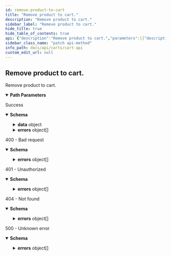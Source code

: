 ```yaml
---
id: remove-product-to-cart
title: "Remove product to cart."
description: "Remove product to cart."
sidebar_label: "Remove product to cart."
hide_title: true
hide_table_of_contents: true
api: {"description":"Remove product to cart.","parameters":[{"description":"Cart ID","example":"9597879817","in":"path","name":"id","required":true,"schema":{"type":"string"}}],"requestBody":{"$ref":"#/components/requestBodies/8ebq75ym3input"},"responses":{"200":{"description":"Success","content":{"application/json":{"schema":{"properties":{"data":{"properties":{"id":{"description":"Unique identifier for the cart","example":"cjzyvxtm207z4rns56tif8job","type":"string"},"products":{"description":"Product identifiers for the cart.","items":{"properties":{"id":{"description":"Product ID.","example":"clad6pg5z00eu012gfz7hfm92","type":"string"},"quantity":{"description":"Quantity of the product variant.","example":1,"format":"float","minimum":1,"type":"number"},"variantId":{"description":"The ID of the product variant.","example":"M00679529706740","type":"string"}},"required":["id","variantId","quantity"],"type":"object"},"type":"array"}},"required":["products","id"],"type":"object"},"errors":{"items":{"properties":{"code":{"description":"Unique code for specific error.","example":"USER_NOT_FOUND","type":"string"},"id":{"description":"Unique identifier for error. Can be used for tracing across services.","example":"123e4567-e89b-12d3-a456-426655440000","type":"string"},"status":{"description":"HTTP status code.","example":400,"format":"float","type":"number"},"title":{"description":"Short description what the error entails.","example":"Error occurred trying to create a new order","type":"string"}},"required":["id","status","code","title"],"type":"object"},"type":"array"}},"type":"object"}}}},"400":{"description":"400 - Bad request","content":{"application/json":{"schema":{"description":"Provided input is invalid","properties":{"errors":{"items":{"example":{"detail":"","status":400,"title":"Bad input request"},"properties":{"detail":{"example":"Fatal issue","nullable":true,"type":"string"},"status":{"example":500,"format":"float","type":"number"},"title":{"example":"Unknown error","type":"string"}},"required":["status","detail","title"],"type":"object"},"type":"array"}},"type":"object"}}}},"401":{"description":"401 - Unauthorized","content":{"application/json":{"schema":{"description":"Authentication information is missing or invalid","properties":{"errors":{"items":{"example":{"detail":"","status":401,"title":"Authentication information is missing or invalid"},"properties":{"detail":{"example":"Fatal issue","nullable":true,"type":"string"},"status":{"example":500,"format":"float","type":"number"},"title":{"example":"Unknown error","type":"string"}},"required":["status","detail","title"],"type":"object"},"type":"array"}},"type":"object"}}}},"404":{"description":"404 - Not found","content":{"application/json":{"schema":{"description":"Not Found","properties":{"errors":{"items":{"example":{"detail":"","status":404,"title":"Not Found"},"properties":{"detail":{"example":"Fatal issue","nullable":true,"type":"string"},"status":{"example":500,"format":"float","type":"number"},"title":{"example":"Unknown error","type":"string"}},"required":["status","detail","title"],"type":"object"},"type":"array"}},"type":"object"}}}},"5XX":{"description":"500 - Unknown error","content":{"application/json":{"schema":{"description":"Unknown error","properties":{"errors":{"items":{"example":{"detail":"","status":500,"title":"Unknown error"},"properties":{"detail":{"example":"Fatal issue","nullable":true,"type":"string"},"status":{"example":500,"format":"float","type":"number"},"title":{"example":"Unknown error","type":"string"}},"required":["status","detail","title"],"type":"object"},"type":"array"}},"type":"object"}}}}},"tags":["cart"],"method":"patch","path":"/{id}/removeProduct","servers":[{"url":"https://api.shopbonsai.ca/carts"}],"security":[{"APIKeyHeader":[]}],"securitySchemes":{"APIKeyHeader":{"in":"header","name":"API-Key","type":"apiKey"}},"info":{"contact":{"email":"developers@shopbonsai.ca"},"description":"API for creating, reading, updating, and deleting carts.","title":"Cart API","version":"0.8.30"},"postman":{"name":"Remove product to cart.","description":{"content":"Remove product to cart.","type":"text/plain"},"url":{"path":[":id","removeProduct"],"host":["{{baseUrl}}"],"query":[],"variable":[{"disabled":false,"description":{"content":"(Required) Cart ID","type":"text/plain"},"type":"any","value":"","key":"id"}]},"header":[{"key":"Content-Type","value":"application/json"},{"key":"Accept","value":"application/json"}],"method":"PATCH","body":{"mode":"raw","raw":"\"\"","options":{"raw":{"language":"json"}}}}}
sidebar_class_name: "patch api-method"
info_path: docs/api/carts/cart-api
custom_edit_url: null
---
```



## Remove product to cart.



Remove product to cart.

<details style={{"marginBottom":"1rem"}} data-collapsed={false} open={true}><summary style={{}}><strong>Path Parameters</strong></summary><div><ul><ParamsItem className={"paramsItem"} param={{"description":"Cart ID","example":"9597879817","in":"path","name":"id","required":true,"schema":{"type":"string"}}}></ParamsItem></ul></div></details><div><ApiTabs><TabItem label={"200"} value={"200"}><div>

Success

</div><div><MimeTabs schemaType={"response"}><TabItem label={"application/json"} value={"application/json"}><SchemaTabs><TabItem label={"Schema"} value={"Schema"}><details style={{}} data-collapsed={false} open={true}><summary style={{"textAlign":"left"}}><strong>Schema</strong></summary><div style={{"textAlign":"left","marginLeft":"1rem"}}></div><ul style={{"marginLeft":"1rem"}}><SchemaItem collapsible={true} className={"schemaItem"}><details style={{}}><summary style={{}}><strong>data</strong><span style={{"opacity":"0.6"}}> object</span></summary><div style={{"marginLeft":"1rem"}}><SchemaItem collapsible={false} name={"id"} required={false} deprecated={undefined} schemaDescription={"Unique identifier for the cart"} schemaName={"string"} qualifierMessage={undefined} defaultValue={undefined}></SchemaItem><SchemaItem collapsible={true} className={"schemaItem"}><details style={{}}><summary style={{}}><strong>products</strong><span style={{"opacity":"0.6"}}> object[]</span></summary><div style={{"marginLeft":"1rem"}}><div style={{"marginTop":".5rem","marginBottom":".5rem"}}>

Product identifiers for the cart.

</div><SchemaItem collapsible={false} name={"id"} required={false} deprecated={undefined} schemaDescription={"Product ID."} schemaName={"string"} qualifierMessage={undefined} defaultValue={undefined}></SchemaItem><SchemaItem collapsible={false} name={"quantity"} required={false} deprecated={undefined} schemaDescription={"Quantity of the product variant."} schemaName={"float"} qualifierMessage={"**Possible values:** `>= 1`"} defaultValue={undefined}></SchemaItem><SchemaItem collapsible={false} name={"variantId"} required={false} deprecated={undefined} schemaDescription={"The ID of the product variant."} schemaName={"string"} qualifierMessage={undefined} defaultValue={undefined}></SchemaItem></div></details></SchemaItem></div></details></SchemaItem><SchemaItem collapsible={true} className={"schemaItem"}><details style={{}}><summary style={{}}><strong>errors</strong><span style={{"opacity":"0.6"}}> object[]</span></summary><div style={{"marginLeft":"1rem"}}><SchemaItem collapsible={false} name={"code"} required={false} deprecated={undefined} schemaDescription={"Unique code for specific error."} schemaName={"string"} qualifierMessage={undefined} defaultValue={undefined}></SchemaItem><SchemaItem collapsible={false} name={"id"} required={false} deprecated={undefined} schemaDescription={"Unique identifier for error. Can be used for tracing across services."} schemaName={"string"} qualifierMessage={undefined} defaultValue={undefined}></SchemaItem><SchemaItem collapsible={false} name={"status"} required={false} deprecated={undefined} schemaDescription={"HTTP status code."} schemaName={"float"} qualifierMessage={undefined} defaultValue={undefined}></SchemaItem><SchemaItem collapsible={false} name={"title"} required={false} deprecated={undefined} schemaDescription={"Short description what the error entails."} schemaName={"string"} qualifierMessage={undefined} defaultValue={undefined}></SchemaItem></div></details></SchemaItem></ul></details></TabItem><TabItem label={"Example (from schema)"} value={"Example (from schema)"}><ResponseSamples responseExample={"{\n  \"data\": {\n    \"id\": \"cjzyvxtm207z4rns56tif8job\",\n    \"products\": [\n      {\n        \"id\": \"clad6pg5z00eu012gfz7hfm92\",\n        \"quantity\": 1,\n        \"variantId\": \"M00679529706740\"\n      }\n    ]\n  },\n  \"errors\": [\n    {\n      \"code\": \"USER_NOT_FOUND\",\n      \"id\": \"123e4567-e89b-12d3-a456-426655440000\",\n      \"status\": 400,\n      \"title\": \"Error occurred trying to create a new order\"\n    }\n  ]\n}"} language={"json"}></ResponseSamples></TabItem></SchemaTabs></TabItem></MimeTabs></div></TabItem><TabItem label={"400"} value={"400"}><div>

400 - Bad request

</div><div><MimeTabs schemaType={"response"}><TabItem label={"application/json"} value={"application/json"}><SchemaTabs><TabItem label={"Schema"} value={"Schema"}><details style={{}} data-collapsed={false} open={true}><summary style={{"textAlign":"left"}}><strong>Schema</strong></summary><div style={{"textAlign":"left","marginLeft":"1rem"}}></div><ul style={{"marginLeft":"1rem"}}><SchemaItem collapsible={true} className={"schemaItem"}><details style={{}}><summary style={{}}><strong>errors</strong><span style={{"opacity":"0.6"}}> object[]</span></summary><div style={{"marginLeft":"1rem"}}><SchemaItem collapsible={false} name={"detail"} required={false} deprecated={undefined} schemaDescription={undefined} schemaName={"string"} qualifierMessage={undefined} defaultValue={undefined}></SchemaItem><SchemaItem collapsible={false} name={"status"} required={false} deprecated={undefined} schemaDescription={undefined} schemaName={"float"} qualifierMessage={undefined} defaultValue={undefined}></SchemaItem><SchemaItem collapsible={false} name={"title"} required={false} deprecated={undefined} schemaDescription={undefined} schemaName={"string"} qualifierMessage={undefined} defaultValue={undefined}></SchemaItem></div></details></SchemaItem></ul></details></TabItem><TabItem label={"Example (from schema)"} value={"Example (from schema)"}><ResponseSamples responseExample={"{\n  \"errors\": [\n    {\n      \"detail\": \"\",\n      \"status\": 400,\n      \"title\": \"Bad input request\"\n    }\n  ]\n}"} language={"json"}></ResponseSamples></TabItem></SchemaTabs></TabItem></MimeTabs></div></TabItem><TabItem label={"401"} value={"401"}><div>

401 - Unauthorized

</div><div><MimeTabs schemaType={"response"}><TabItem label={"application/json"} value={"application/json"}><SchemaTabs><TabItem label={"Schema"} value={"Schema"}><details style={{}} data-collapsed={false} open={true}><summary style={{"textAlign":"left"}}><strong>Schema</strong></summary><div style={{"textAlign":"left","marginLeft":"1rem"}}></div><ul style={{"marginLeft":"1rem"}}><SchemaItem collapsible={true} className={"schemaItem"}><details style={{}}><summary style={{}}><strong>errors</strong><span style={{"opacity":"0.6"}}> object[]</span></summary><div style={{"marginLeft":"1rem"}}><SchemaItem collapsible={false} name={"detail"} required={false} deprecated={undefined} schemaDescription={undefined} schemaName={"string"} qualifierMessage={undefined} defaultValue={undefined}></SchemaItem><SchemaItem collapsible={false} name={"status"} required={false} deprecated={undefined} schemaDescription={undefined} schemaName={"float"} qualifierMessage={undefined} defaultValue={undefined}></SchemaItem><SchemaItem collapsible={false} name={"title"} required={false} deprecated={undefined} schemaDescription={undefined} schemaName={"string"} qualifierMessage={undefined} defaultValue={undefined}></SchemaItem></div></details></SchemaItem></ul></details></TabItem><TabItem label={"Example (from schema)"} value={"Example (from schema)"}><ResponseSamples responseExample={"{\n  \"errors\": [\n    {\n      \"detail\": \"\",\n      \"status\": 401,\n      \"title\": \"Authentication information is missing or invalid\"\n    }\n  ]\n}"} language={"json"}></ResponseSamples></TabItem></SchemaTabs></TabItem></MimeTabs></div></TabItem><TabItem label={"404"} value={"404"}><div>

404 - Not found

</div><div><MimeTabs schemaType={"response"}><TabItem label={"application/json"} value={"application/json"}><SchemaTabs><TabItem label={"Schema"} value={"Schema"}><details style={{}} data-collapsed={false} open={true}><summary style={{"textAlign":"left"}}><strong>Schema</strong></summary><div style={{"textAlign":"left","marginLeft":"1rem"}}></div><ul style={{"marginLeft":"1rem"}}><SchemaItem collapsible={true} className={"schemaItem"}><details style={{}}><summary style={{}}><strong>errors</strong><span style={{"opacity":"0.6"}}> object[]</span></summary><div style={{"marginLeft":"1rem"}}><SchemaItem collapsible={false} name={"detail"} required={false} deprecated={undefined} schemaDescription={undefined} schemaName={"string"} qualifierMessage={undefined} defaultValue={undefined}></SchemaItem><SchemaItem collapsible={false} name={"status"} required={false} deprecated={undefined} schemaDescription={undefined} schemaName={"float"} qualifierMessage={undefined} defaultValue={undefined}></SchemaItem><SchemaItem collapsible={false} name={"title"} required={false} deprecated={undefined} schemaDescription={undefined} schemaName={"string"} qualifierMessage={undefined} defaultValue={undefined}></SchemaItem></div></details></SchemaItem></ul></details></TabItem><TabItem label={"Example (from schema)"} value={"Example (from schema)"}><ResponseSamples responseExample={"{\n  \"errors\": [\n    {\n      \"detail\": \"\",\n      \"status\": 404,\n      \"title\": \"Not Found\"\n    }\n  ]\n}"} language={"json"}></ResponseSamples></TabItem></SchemaTabs></TabItem></MimeTabs></div></TabItem><TabItem label={"5XX"} value={"5XX"}><div>

500 - Unknown error

</div><div><MimeTabs schemaType={"response"}><TabItem label={"application/json"} value={"application/json"}><SchemaTabs><TabItem label={"Schema"} value={"Schema"}><details style={{}} data-collapsed={false} open={true}><summary style={{"textAlign":"left"}}><strong>Schema</strong></summary><div style={{"textAlign":"left","marginLeft":"1rem"}}></div><ul style={{"marginLeft":"1rem"}}><SchemaItem collapsible={true} className={"schemaItem"}><details style={{}}><summary style={{}}><strong>errors</strong><span style={{"opacity":"0.6"}}> object[]</span></summary><div style={{"marginLeft":"1rem"}}><SchemaItem collapsible={false} name={"detail"} required={false} deprecated={undefined} schemaDescription={undefined} schemaName={"string"} qualifierMessage={undefined} defaultValue={undefined}></SchemaItem><SchemaItem collapsible={false} name={"status"} required={false} deprecated={undefined} schemaDescription={undefined} schemaName={"float"} qualifierMessage={undefined} defaultValue={undefined}></SchemaItem><SchemaItem collapsible={false} name={"title"} required={false} deprecated={undefined} schemaDescription={undefined} schemaName={"string"} qualifierMessage={undefined} defaultValue={undefined}></SchemaItem></div></details></SchemaItem></ul></details></TabItem><TabItem label={"Example (from schema)"} value={"Example (from schema)"}><ResponseSamples responseExample={"{\n  \"errors\": [\n    {\n      \"detail\": \"\",\n      \"status\": 500,\n      \"title\": \"Unknown error\"\n    }\n  ]\n}"} language={"json"}></ResponseSamples></TabItem></SchemaTabs></TabItem></MimeTabs></div></TabItem></ApiTabs></div>
      